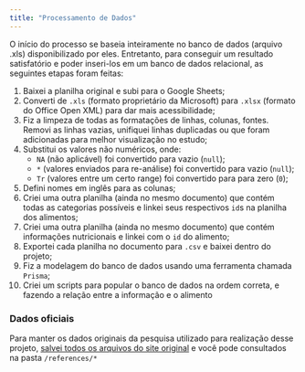 ```yaml
---
title: "Processamento de Dados"
---
```


O início do processo se baseia inteiramente no banco de dados (arquivo .xls) disponibilizado por eles. Entretanto, para conseguir um resultado satisfatório e poder inseri-los em um banco de dados relacional, as seguintes etapas foram feitas:

1. Baixei a planilha original e subi para o Google Sheets;
2. Converti de `.xls` (formato proprietário da Microsoft) para `.xlsx` (formato do Office Open XML) para dar mais acessibilidade;
3. Fiz a limpeza de todas as formatações de linhas, colunas, fontes. Removi as linhas vazias, unifiquei linhas duplicadas ou que foram adicionadas para melhor visualização no estudo;
4. Substitui os valores não numéricos, onde:
   - `NA` (não aplicável) foi convertido para vazio (`null`);
   - `*` (valores enviados para re-análise) foi convertido para vazio (`null`);
   - `Tr` (valores entre um certo range) foi convertido para para zero (`0`);
5. Defini nomes em inglês para as colunas;
6. Criei uma outra planilha (ainda no mesmo documento) que contém todas as categorias possíveis e linkei seus respectivos `id`s na planilha dos alimentos;
7. Criei uma outra planilha (ainda no mesmo documento) que contém informações nutricionais e linkei com o `id` do alimento;
8. Exportei cada planilha no documento para `.csv` e baixei dentro do projeto;
9. Fiz a modelagem do banco de dados usando uma ferramenta chamada `Prisma`;
10. Criei um scripts para popular o banco de dados na ordem correta, e fazendo a relação entre a informação e o alimento

### Dados oficiais

Para manter os dados originais da pesquisa utilizado para realização desse projeto, [salvei todos os arquivos do site original](https://www.nepa.unicamp.br/taco/tabela.php?ativo=tabela) e você pode consultados na pasta `/references/*`
